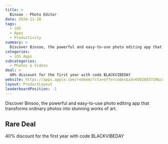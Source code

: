 ```yaml
---
title: >
  Binsoo - Photo Editor
date: 2024-11-28
tags:
  - iOS
  - Apps
  - Productivity
summary: >
  Discover Binsoo, the powerful and easy-to-use photo editing app that transforms ordinary photos into stunning works of art.
categories:
  - iOS Apps
subcategories:
  - Photos & Videos
deal: >
  40% discount for the first year with code BLACKVIBEDAY
website: https://apps.apple.com/redeem/?ctx=offercodes&id=6502683720&code=BLACKVIBEDAY
layout: ProductLayout
leaderboardPosition: -1
---
```

Discover Binsoo, the powerful and easy-to-use photo editing app that transforms ordinary photos into stunning works of art.

## Rare Deal

40% discount for the first year with code BLACKVIBEDAY
